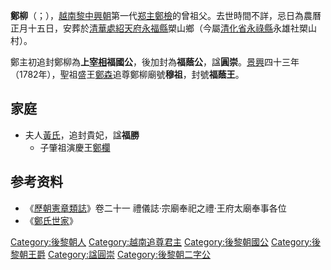 '''鄭柳'''（{{vie|v='''Trịnh Liễu'''|hn=鄭柳}}；{{bd|？||？|}}），[[越南|越南]][[黎中興朝|黎中興朝]]第一代[[郑主|郑主]][[鄭檢|鄭檢]]的曾祖父。去世時間不詳，忌日為農曆正月十五日，安葬於[[清華處|清華處]][[紹天府|紹天府]][[永福縣_(越南)|永福縣]]槊山鄉（今屬[[清化省|清化省]][[永祿縣|永祿縣]]永雄社槊山村）。

鄭主初追封鄭柳為'''上[[宰相|宰相]]福國公'''，後加封為'''福蔭公'''，諡'''圓崇'''。[[景興|景興]]四十三年（1782年），聖祖盛王[[鄭森_(越南)|鄭森]]追尊鄭柳廟號'''穆祖'''，封號'''福蔭王'''。

==家庭==
*夫人[[黃夫人_(鄭柳)|黃氏]]，追封貴妃，諡'''福勝'''
**子肇祖演慶王[[鄭欄|鄭欄]]

==参考资料==
*《[[歷朝憲章類誌|歷朝憲章類誌]]》卷二十一 禮儀誌·宗廟奉祀之禮·王府太廟奉事各位
*《[[鄭氏世家|鄭氏世家]]》

{{鄭主}}

[[Category:後黎朝人|Category:後黎朝人]]
[[Category:越南追尊君主|Category:越南追尊君主]]
[[Category:後黎朝國公|Category:後黎朝國公]]
[[Category:後黎朝王爵|Category:後黎朝王爵]]
[[Category:諡圓崇|Category:諡圓崇]]
[[Category:後黎朝二字公|Category:後黎朝二字公]]
